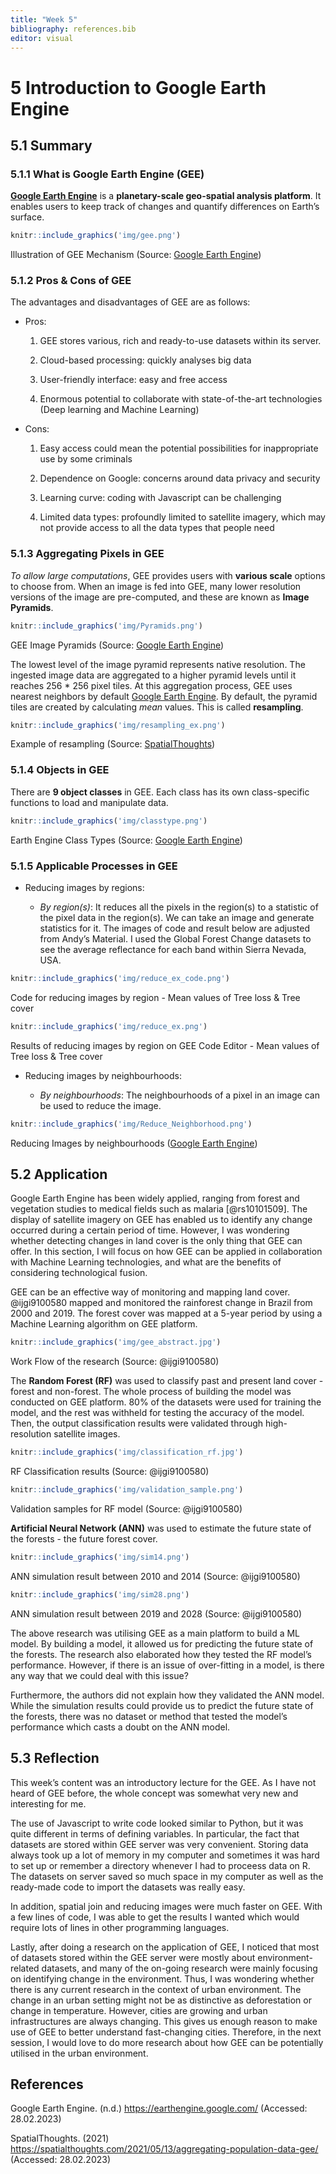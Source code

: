 ```yaml
---
title: "Week 5"
bibliography: references.bib
editor: visual
---
```


<h1>5 Introduction to Google Earth Engine</h1>

<h2>5.1 Summary</h2>

<h3>5.1.1 What is Google Earth Engine (GEE)</h3>

[**Google Earth Engine**](https://earthengine.google.com/) is a **planetary-scale geo-spatial analysis platform**. It enables users to keep track of changes and quantify differences on Earth's surface.

```r
knitr::include_graphics('img/gee.png')
```

Illustration of GEE Mechanism (Source: [Google Earth Engine](https://earthengine.google.com/#:~:text=Google%20Earth%20Engine%20combines%20a,differences%20on%20the%20Earth's%20surface.))

<h3>5.1.2 Pros & Cons of GEE</h3>

The advantages and disadvantages of GEE are as follows:

-   Pros:

    1)  GEE stores various, rich and ready-to-use datasets within its server.

    2)  Cloud-based processing: quickly analyses big data

    3)  User-friendly interface: easy and free access

    4)  Enormous potential to collaborate with state-of-the-art technologies (Deep learning and Machine Learning)

-   Cons:

    1)  Easy access could mean the potential possibilities for inappropriate use by some criminals

    2)  Dependence on Google: concerns around data privacy and security

    3)  Learning curve: coding with Javascript can be challenging

    4)  Limited data types: profoundly limited to satellite imagery, which may not provide access to all the data types that people need

<h3>5.1.3 Aggregating Pixels in GEE</h3>

*To allow large computations*, GEE provides users with **various scale** options to choose from. When an image is fed into GEE, many lower resolution versions of the image are pre-computed, and these are known as **Image Pyramids**.

```r
knitr::include_graphics('img/Pyramids.png')
```

GEE Image Pyramids (Source: [Google Earth Engine](https://developers.google.com/earth-engine/guides/scale#image-pyramids))

The lowest level of the image pyramid represents native resolution. The ingested image data are aggregated to a higher pyramid levels until it reaches 256 \* 256 pixel tiles. At this aggregation process, GEE uses nearest neighbors by default [Google Earth Engine](https://developers.google.com/earth-engine/guides/scale#image-pyramids). By default, the pyramid tiles are created by calculating *mean* values. This is called **resampling**.

```r
knitr::include_graphics('img/resampling_ex.png')
```

Example of resampling (Source: [SpatialThoughts](https://spatialthoughts.com/2021/05/13/aggregating-population-data-gee/))

<h3>5.1.4 Objects in GEE</h3>

There are **9 object classes** in GEE. Each class has its own class-specific functions to load and manipulate data.

```r
knitr::include_graphics('img/classtype.png')
```

Earth Engine Class Types (Source: [Google Earth Engine](https://developers.google.com/earth-engine/guides/objects_methods_overview))

<h3>5.1.5 Applicable Processes in GEE</h3>

-   Reducing images by regions:

    -   *By region(s)*: It reduces all the pixels in the region(s) to a statistic of the pixel data in the region(s). We can take an image and generate statistics for it. The images of code and result below are adjusted from Andy's Material. I used the Global Forest Change datasets to see the average reflectance for each band within Sierra Nevada, USA.

```r
knitr::include_graphics('img/reduce_ex_code.png')
```

Code for reducing images by region - Mean values of Tree loss & Tree cover

```r
knitr::include_graphics('img/reduce_ex.png')
```

Results of reducing images by region on GEE Code Editor - Mean values of Tree loss & Tree cover

-   Reducing images by neighbourhoods:

    -   *By neighbourhoods*: The neighbourhoods of a pixel in an image can be used to reduce the image.

```r
knitr::include_graphics('img/Reduce_Neighborhood.png')
```

Reducing Images by neighbourhoods ([Google Earth Engine](https://developers.google.com/earth-engine/guides/reducers_reduce_neighborhood))

<h2>5.2 Application</h2>

Google Earth Engine has been widely applied, ranging from forest and vegetation studies to medical fields such as malaria [@rs10101509]. The display of satellite imagery on GEE has enabled us to identify any change occurred during a certain period of time. However, I was wondering whether detecting changes in land cover is the only thing that GEE can offer. In this section, I will focus on how GEE can be applied in collaboration with Machine Learning technologies, and what are the benefits of considering technological fusion.

GEE can be an effective way of monitoring and mapping land cover. @ijgi9100580 mapped and monitored the rainforest change in Brazil from 2000 and 2019. The forest cover was mapped at a 5-year period by using a Machine Learning algorithm on GEE platform.

```r
knitr::include_graphics('img/gee_abstract.jpg')
```

Work Flow of the research (Source: @ijgi9100580)

The **Random Forest (RF)** was used to classify past and present land cover - forest and non-forest. The whole process of building the model was conducted on GEE platform. 80% of the datasets were used for training the model, and the rest was withheld for testing the accuracy of the model. Then, the output classification results were validated through high-resolution satellite images.

```r
knitr::include_graphics('img/classification_rf.jpg')
```

RF Classification results (Source: @ijgi9100580)

```r
knitr::include_graphics('img/validation_sample.png')
```

Validation samples for RF model (Source: @ijgi9100580)

**Artificial Neural Network (ANN)** was used to estimate the future state of the forests - the future forest cover.

```r
knitr::include_graphics('img/sim14.png')
```

ANN simulation result between 2010 and 2014 (Source: @ijgi9100580)

```r
knitr::include_graphics('img/sim28.png')
```

ANN simulation result between 2019 and 2028 (Source: @ijgi9100580)

The above research was utilising GEE as a main platform to build a ML model. By building a model, it allowed us for predicting the future state of the forests. The research also elaborated how they tested the RF model's performance. However, if there is an issue of over-fitting in a model, is there any way that we could deal with this issue?

Furthermore, the authors did not explain how they validated the ANN model. While the simulation results could provide us to predict the future state of the forests, there was no dataset or method that tested the model's performance which casts a doubt on the ANN model.

<h2>5.3 Reflection</h2>

This week's content was an introductory lecture for the GEE. As I have not heard of GEE before, the whole concept was somewhat very new and interesting for me.

The use of Javascript to write code looked similar to Python, but it was quite different in terms of defining variables. In particular, the fact that datasets are stored within GEE server was very convenient. Storing data always took up a lot of memory in my computer and sometimes it was hard to set up or remember a directory whenever I had to proceess data on R. The datasets on server saved so much space in my computer as well as the ready-made code to import the datasets was really easy.

In addition, spatial join and reducing images were much faster on GEE. With a few lines of code, I was able to get the results I wanted which would require lots of lines in other programming languages.

Lastly, after doing a research on the application of GEE, I noticed that most of datasets stored within the GEE server were mostly about environment-related datasets, and many of the on-going research were mainly focusing on identifying change in the environment. Thus, I was wondering whether there is any current research in the context of urban environment. The change in an urban setting might not be as distinctive as deforestation or change in temperature. However, cities are growing and urban infrastructures are always changing. This gives us enough reason to make use of GEE to better understand fast-changing cities. Therefore, in the next session, I would love to do more research about how GEE can be potentially utilised in the urban environment.

<h2>References</h2>

Google Earth Engine. (n.d.) <https://earthengine.google.com/> (Accessed: 28.02.2023)

SpatialThoughts. (2021) <https://spatialthoughts.com/2021/05/13/aggregating-population-data-gee/> (Accessed: 28.02.2023)
